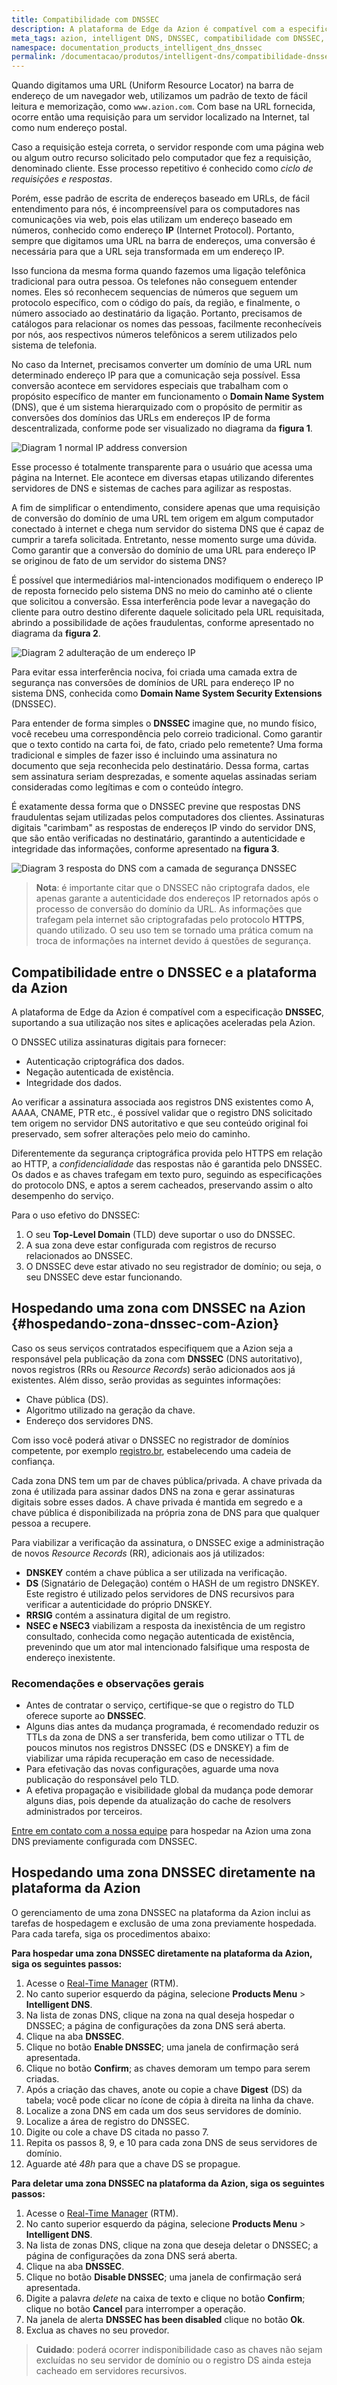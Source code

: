 ```yaml
---
title: Compatibilidade com DNSSEC
description: A plataforma de Edge da Azion é compatível com a especificação DNS Security Extensions (DNSSEC) suportando sua utilização nos sites e aplicações aceleradas pela Azion.
meta_tags: azion, intelligent DNS, DNSSEC, compatibilidade com DNSSEC, extensão de segurança DNSSEC
namespace: documentation_products_intelligent_dns_dnssec
permalink: /documentacao/produtos/intelligent-dns/compatibilidade-dnssec/
---
```


Quando digitamos uma URL (Uniform Resource Locator) na barra de endereço de um navegador web, utilizamos um padrão de texto de fácil leitura e memorização, como `www.azion.com`. Com base na URL fornecida, ocorre então uma requisição para um servidor localizado na Internet, tal como num endereço postal.

Caso a requisição esteja correta, o servidor responde com uma página web ou algum outro recurso solicitado pelo computador que fez a requisição, denominado cliente. Esse processo repetitivo é conhecido como *ciclo de requisições e respostas*.

Porém, esse padrão de escrita de endereços baseado em URLs, de fácil entendimento para nós, é incompreensível para os computadores nas comunicações via web, pois elas utilizam um endereço baseado em números, conhecido como endereço **IP** (Internet Protocol). Portanto, sempre que digitamos uma URL na barra de endereços, uma conversão é necessária para que a URL seja transformada em um endereço IP.

Isso funciona da mesma forma quando fazemos uma ligação telefônica tradicional para outra pessoa. Os telefones não conseguem entender nomes. Eles só reconhecem sequencias de números que seguem um protocolo específico, com o código do país, da região, e finalmente, o número associado ao destinatário da ligação. Portanto, precisamos de catálogos para relacionar os nomes das pessoas, facilmente reconhecíveis por nós, aos respectivos números telefônicos a serem utilizados pelo sistema de telefonia.

No caso da Internet, precisamos converter um domínio de uma URL num determinado endereço IP para que a comunicação seja possível. Essa conversão acontece em servidores especiais que trabalham com o propósito específico de manter em funcionamento o **Domain Name System** (DNS), que é um sistema hierarquizado com o propósito de permitir as conversões dos domínios das URLs em endereços IP de forma descentralizada, conforme pode ser visualizado no diagrama da **figura 1**.  

![Diagram 1 normal IP address conversion](/static/images/uploads/doc/DNSSEC_documentation_diagram1.png)

Esse processo é totalmente transparente para o usuário que acessa uma página na Internet. Ele acontece em diversas etapas utilizando diferentes servidores de DNS e sistemas de caches para agilizar as respostas.

A fim de simplificar o entendimento, considere apenas que uma requisição de conversão do domínio de uma URL tem origem em algum computador conectado à internet e chega num servidor do sistema DNS que é capaz de cumprir a tarefa solicitada. Entretanto, nesse momento surge uma dúvida. Como garantir que a conversão do domínio de uma URL para endereço IP se originou de fato de um servidor do sistema DNS?

É possível que intermediários mal-intencionados modifiquem o endereço IP de reposta fornecido pelo sistema DNS no meio do caminho até o cliente que solicitou a conversão. Essa interferência pode levar a navegação do cliente para outro destino diferente daquele solicitado pela URL requisitada, abrindo a possibilidade de ações fraudulentas, conforme apresentado no diagrama da **figura 2**.

![Diagram 2 adulteração de um endereço IP](/static/images/uploads/doc/DNSSEC_documentation_diagram2.png)

Para evitar essa interferência nociva, foi criada uma camada extra de segurança nas conversões de domínios de URL para endereço IP no sistema DNS, conhecida como **Domain Name System Security Extensions** (DNSSEC).

Para entender de forma simples o **DNSSEC** imagine que, no mundo físico, você recebeu uma correspondência pelo correio tradicional. Como garantir que o texto contido na carta foi, de fato, criado pelo remetente? Uma forma tradicional e simples de fazer isso é incluindo uma assinatura no documento que seja reconhecida pelo destinatário. Dessa forma, cartas sem assinatura seriam desprezadas, e somente aquelas assinadas seriam consideradas como legítimas e com o conteúdo íntegro.

É exatamente dessa forma que o DNSSEC previne que respostas DNS fraudulentas sejam utilizadas pelos computadores dos clientes. Assinaturas digitais "carimbam" as respostas de endereços IP vindo do servidor DNS, que são então verificadas no destinatário, garantindo a autenticidade e integridade das informações, conforme apresentado na **figura 3**.

![Diagram 3 resposta do DNS com a camada de segurança DNSSEC](/assets/docs/images/uploads/DNSSEC_documentation_diagram3.png)

> **Nota**: é importante citar que o DNSSEC não criptografa dados, ele apenas garante a autenticidade dos endereços IP retornados após o processo de conversão do domínio da URL. As informações que trafegam pela internet são criptografadas pelo protocolo **HTTPS**, quando utilizado. O seu uso tem se tornado uma prática comum na troca de informações na internet devido á questões de segurança.

## Compatibilidade entre o DNSSEC e a plataforma da Azion

A plataforma de Edge da Azion é compatível com a especificação **DNSSEC**, suportando a sua utilização nos sites e aplicações aceleradas pela Azion.

O DNSSEC utiliza assinaturas digitais para fornecer:

- Autenticação criptográfica dos dados.
- Negação autenticada de existência.
- Integridade dos dados.

Ao verificar a assinatura associada aos registros DNS existentes como A, AAAA, CNAME, PTR etc., é possível validar que o registro DNS solicitado tem origem no servidor DNS autoritativo e que seu conteúdo original foi preservado, sem sofrer alterações pelo meio do caminho.

Diferentemente da segurança criptográfica provida pelo HTTPS em relação ao HTTP, a *confidencialidade* das respostas não é garantida pelo DNSSEC. Os dados e as chaves trafegam em texto puro, seguindo as especificações do protocolo DNS, e aptos a serem cacheados, preservando assim o alto desempenho do serviço.

Para o uso efetivo do DNSSEC:  

1. O seu **Top-Level Domain** (TLD) deve suportar o uso do DNSSEC.
2. A sua zona deve estar configurada com registros de recurso relacionados ao DNSSEC.
3. O DNSSEC deve estar ativado no seu registrador de domínio; ou seja, o seu DNSSEC deve estar funcionando.

## Hospedando uma zona com DNSSEC na Azion {#hospedando-zona-dnssec-com-Azion}

Caso os seus serviços contratados especifiquem que a Azion seja a responsável pela publicação da zona com **DNSSEC** (DNS autoritativo), novos registros (RRs ou *Resource Records*) serão adicionados aos já existentes. Além disso, serão providas as seguintes informações:

- Chave pública (DS).
- Algoritmo utilizado na geração da chave.
- Endereço dos servidores DNS.

Com isso você poderá ativar o DNSSEC no registrador de domínios competente, por exemplo [registro.br](https://registro.br/), estabelecendo uma cadeia de confiança.

Cada zona DNS tem um par de chaves pública/privada. A chave privada da zona é utilizada para assinar dados DNS na zona e gerar assinaturas digitais sobre esses dados. A chave privada é mantida em segredo e a chave pública é disponibilizada na própria zona de DNS para que qualquer pessoa a recupere.

Para viabilizar a verificação da assinatura, o DNSSEC exige a administração de novos *Resource Records* (RR), adicionais aos já utilizados:

- **DNSKEY** contém a chave pública a ser utilizada na verificação.
- **DS** (Signatário de Delegação) contém o HASH de um registro DNSKEY. Este registro é utilizado pelos servidores de DNS recursivos para verificar a autenticidade do próprio DNSKEY.
- **RRSIG** contém a assinatura digital de um registro.
- **NSEC e NSEC3** viabilizam a resposta da inexistência de um registro consultado, conhecida como negação autenticada de existência, prevenindo que um ator mal intencionado falsifique uma resposta de endereço inexistente.

### Recomendações e observações gerais

- Antes de contratar o serviço, certifique-se que o registro do TLD oferece suporte ao **DNSSEC**.
- Alguns dias antes da mudança programada, é recomendado reduzir os TTLs da zona de DNS a ser transferida, bem como utilizar o TTL de poucos minutos nos registros DNSSEC (DS e DNSKEY) a fim de viabilizar uma rápida recuperação em caso de necessidade.
- Para efetivação das novas configurações, aguarde uma nova publicação do responsável pelo TLD.
- A efetiva propagação e visibilidade global da mudança pode demorar alguns dias, pois depende da atualização do cache de resolvers administrados por terceiros.

[Entre em contato com a nossa equipe](https://www.azion.com/pt-br/contate-vendas/) para hospedar na Azion uma zona DNS previamente configurada com DNSSEC.

## Hospedando uma zona DNSSEC diretamente na plataforma da Azion

O gerenciamento de uma zona DNSSEC na plataforma da Azion inclui as tarefas de hospedagem e exclusão de uma zona previamente hospedada. Para cada tarefa, siga os procedimentos abaixo: 

**Para hospedar uma zona DNSSEC diretamente na plataforma da Azion, siga os seguintes passos:**

1. Acesse o [Real-Time Manager](https://manager.azion.com/) (RTM).
2. No canto superior esquerdo da página, selecione **Products Menu** > **Intelligent DNS**.
3. Na lista de zonas DNS, clique na zona na qual deseja hospedar o DNSSEC; a página de configurações da zona DNS será aberta.
4. Clique na aba **DNSSEC**.
5. Clique no botão **Enable DNSSEC**; uma janela de confirmação será apresentada.
6. Clique no botão **Confirm**; as chaves demoram um tempo para serem criadas.
7. Após a criação das chaves, anote ou copie a chave **Digest** (DS) da tabela; você pode clicar no ícone de cópia à direita na linha da chave.
8. Localize a zona DNS em cada um dos seus servidores de domínio.
9. Localize a área de registro do DNSSEC.
10. Digite ou cole a chave DS citada no passo 7.
11. Repita os passos 8, 9, e 10 para cada zona DNS de seus servidores de domínio.
12. Aguarde até *48h* para que a chave DS se propague.

**Para deletar uma zona DNSSEC na plataforma da Azion, siga os seguintes passos:**

1. Acesse o [Real-Time Manager](https://manager.azion.com/) (RTM).
2. No canto superior esquerdo da página, selecione **Products Menu** > **Intelligent DNS**.
3. Na lista de zonas DNS, clique na zona que deseja deletar o DNSSEC; a página de configurações da zona DNS será aberta.
4. Clique na aba **DNSSEC**.
5. Clique no botão **Disable DNSSEC**; uma janela de confirmação será apresentada.
6. Digite a palavra *delete* na caixa de texto e clique no botão **Confirm**; clique no botão **Cancel** para interromper a operação.
7. Na janela de alerta **DNSSEC has been disabled** clique no botão **Ok**.
8. Exclua as chaves no seu provedor.

> **Cuidado**: poderá ocorrer indisponibilidade caso as chaves não sejam excluídas no seu servidor de domínio ou o registro DS ainda esteja cacheado em servidores recursivos.